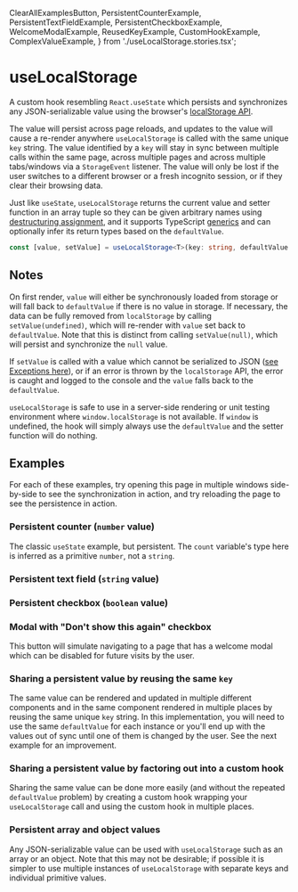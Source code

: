   ClearAllExamplesButton,
  PersistentCounterExample,
  PersistentTextFieldExample,
  PersistentCheckboxExample,
  WelcomeModalExample,
  ReusedKeyExample,
  CustomHookExample,
  ComplexValueExample,
} from './useLocalStorage.stories.tsx';

<Meta title="Hooks/useLocalStorage" component={useLocalStorage} />

# useLocalStorage

A custom hook resembling `React.useState` which persists and synchronizes any JSON-serializable value using the
browser's [localStorage API](https://developer.mozilla.org/en-US/docs/Web/API/Window/localStorage).

The value will persist across page reloads, and updates to the value will cause a re-render anywhere `useLocalStorage`
is called with the same unique `key` string. The value identified by a `key` will stay in sync between multiple calls
within the same page, across multiple pages and across multiple tabs/windows via a `StorageEvent` listener. The value
will only be lost if the user switches to a different browser or a fresh incognito session, or if they clear their
browsing data.

Just like `useState`, `useLocalStorage` returns the current value and setter function in an array tuple so they can be
given arbitrary names using [destructuring assignment](https://developer.mozilla.org/en-US/docs/Web/JavaScript/Reference/Operators/Destructuring_assignment),
and it supports TypeScript [generics](https://www.typescriptlang.org/docs/handbook/generics.html) and can optionally
infer its return types based on the `defaultValue`.

```ts
const [value, setValue] = useLocalStorage<T>(key: string, defaultValue: T);
```

## Notes

On first render, `value` will either be synchronously loaded from storage or will fall back to `defaultValue` if there
is no value in storage. If necessary, the data can be fully removed from `localStorage` by calling
`setValue(undefined)`, which will re-render with `value` set back to `defaultValue`. Note that this is distinct from
calling `setValue(null)`, which will persist and synchronize the `null` value.

If `setValue` is called with a value which cannot be serialized to JSON
([see Exceptions here](https://developer.mozilla.org/en-US/docs/Web/JavaScript/Reference/Global_Objects/JSON/stringify#exceptions)),
or if an error is thrown by the `localStorage` API, the error is caught and logged to the console and the `value` falls
back to the `defaultValue`.

`useLocalStorage` is safe to use in a server-side rendering or unit testing environment where `window.localStorage` is
not available. If `window` is undefined, the hook will simply always use the `defaultValue` and the setter function
will do nothing.

## Examples

For each of these examples, try opening this page in multiple windows side-by-side to see the synchronization in action,
and try reloading the page to see the persistence in action.

### Persistent counter (`number` value)

The classic `useState` example, but persistent. The `count` variable's type here is inferred as a primitive `number`,
not a `string`.

<Canvas>
  <Story story={PersistentCounterExample} />
</Canvas>

### Persistent text field (`string` value)

<Canvas>
  <Story story={PersistentTextFieldExample} />
</Canvas>

### Persistent checkbox (`boolean` value)

<Canvas>
  <Story story={PersistentCheckboxExample} />
</Canvas>

### Modal with "Don't show this again" checkbox

This button will simulate navigating to a page that has a welcome modal which can be disabled for future visits by the user.

<Canvas>
  <Story story={WelcomeModalExample} />
</Canvas>

### Sharing a persistent value by reusing the same `key`

The same value can be rendered and updated in multiple different components and in the same component rendered in multiple places
by reusing the same unique `key` string. In this implementation, you will need to use the same `defaultValue` for each instance
or you'll end up with the values out of sync until one of them is changed by the user. See the next example for an improvement.

<Canvas>
  <Story story={ReusedKeyExample} />
</Canvas>

### Sharing a persistent value by factoring out into a custom hook

Sharing the same value can be done more easily (and without the repeated `defaultValue` problem) by creating a custom hook
wrapping your `useLocalStorage` call and using the custom hook in multiple places.

<Canvas>
  <Story story={CustomHookExample} />
</Canvas>

### Persistent array and object values

Any JSON-serializable value can be used with `useLocalStorage` such as an array or an object. Note that this may not be
desirable; if possible it is simpler to use multiple instances of `useLocalStorage` with separate keys and individual primitive values.

<Canvas>
  <Story story={ComplexValueExample} />
</Canvas>

<ClearAllExamplesButton />

<GithubLink path="src/hooks/useLocalStorage/useLocalStorage.ts" />
